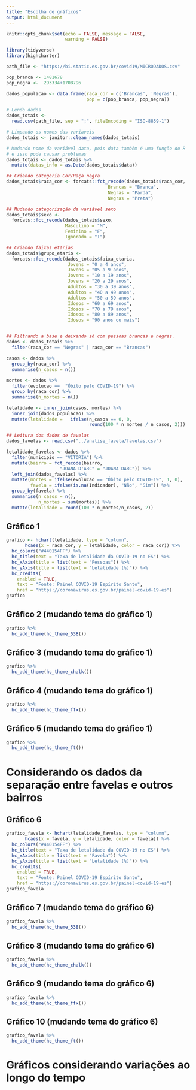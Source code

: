 ```yaml
---
title: "Escolha de gráficos"
output: html_document
---
```


```r
knitr::opts_chunk$set(echo = FALSE, message = FALSE, 
                      warning = FALSE)
```


```r
library(tidyverse)
library(highcharter)

path_file <- "https://bi.static.es.gov.br/covid19/MICRODADOS.csv"

pop_branca <- 1481678 
pop_negra <-  293334+1708796

dados_populacao <- data.frame(raca_cor = c('Brancas', 'Negras'), 
                              pop = c(pop_branca, pop_negra))

# Lendo dados
dados_totais <- 
  read.csv(path_file, sep = ";", fileEncoding = "ISO-8859-1")

# Limpando os nomes das variaveis
dados_totais <- janitor::clean_names(dados_totais)

# Mudando nome da variável data, pois data também é uma função do R 
# e isso pode causar problemas
dados_totais <- dados_totais %>% 
  mutate(datas_info = as.Date(dados_totais$data)) 

## Criando categoria Cor/Raça negra
dados_totais$raca_cor <- forcats::fct_recode(dados_totais$raca_cor, 
                                      Brancas = "Branca",         
                                      Negras = "Parda",
                                      Negras = "Preta")

## Mudando categorização da variável sexo
dados_totais$sexo <- 
  forcats::fct_recode(dados_totais$sexo,
                      Masculino = "M",
                      Feminino = "F",
                      Ignorado = "I")

## Criando faixas etárias
dados_totais$grupo_etario <-
  forcats::fct_recode(dados_totais$faixa_etaria,
                       Jovens = "0 a 4 anos",
                       Jovens = "05 a 9 anos",
                       Jovens = "10 a 19 anos",
                       Jovens = "20 a 29 anos",
                       Adultos = "30 a 39 anos",
                       Adultos = "40 a 49 anos",
                       Adultos = "50 a 59 anos",
                       Idosos = "60 a 69 anos",
                       Idosos = "70 a 79 anos",
                       Idosos = "80 a 89 anos",
                       Idosos = "90 anos ou mais")


## Filtrando a base e deixando só com pessoas brancas e negras.
dados <- dados_totais %>% 
  filter(raca_cor == "Negras" | raca_cor == "Brancas")
```

```r
casos <- dados %>%
  group_by(raca_cor) %>%
  summarise(n_casos = n()) 
  
mortes <- dados %>% 
  filter(evolucao ==  "Óbito pelo COVID-19") %>%
  group_by(raca_cor) %>%
  summarise(n_mortes = n()) 

letalidade <- inner_join(casos, mortes) %>%
  inner_join(dados_populacao) %>%
  mutate(letalidade =   ifelse(n_casos == 0, 0, 
                               round(100 * n_mortes / n_casos, 2)))
```

```r
## Leitura dos dados de favelas
dados_favelas <- read.csv("../analise_favela/favelas.csv")

letalidade_favelas <- dados %>%
  filter(municipio == "VITORIA") %>%
  mutate(bairro = fct_recode(bairro,
                    "JOANA D'ARC" = "JOANA DARC")) %>%
  left_join(dados_favelas) %>%
  mutate(mortes = ifelse(evolucao == "Óbito pelo COVID-19", 1, 0), 
         favela = ifelse(is.na(Indicador), "Não", "Sim")) %>%
  group_by(favela) %>%
  summarise(n_casos = n(), 
            n_mortes = sum(mortes)) %>%
  mutate(letalidade = round(100 * n_mortes/n_casos, 2))
```


## Gráfico 1

```r
grafico <- hchart(letalidade, type = "column", 
       hcaes(x = raca_cor, y = letalidade, color = raca_cor)) %>%
  hc_colors("#440154FF") %>%
  hc_title(text = "Taxa de letalidade da COVID-19 no ES") %>%
  hc_xAxis(title = list(text = "Pessoas")) %>%
  hc_yAxis(title = list(text = "Letalidade (%)")) %>%
  hc_credits(
    enabled = TRUE,
    text = "Fonte: Painel COVID-19 Espírito Santo",
    href = "https://coronavirus.es.gov.br/painel-covid-19-es")
grafico
```

## Gráfico 2 (mudando tema do gráfico 1)

```r
grafico %>% 
  hc_add_theme(hc_theme_538())
```

## Gráfico 3 (mudando tema do gráfico 1)

```r
grafico %>%
  hc_add_theme(hc_theme_chalk())
```


## Gráfico 4 (mudando tema do gráfico 1)

```r
grafico %>%
  hc_add_theme(hc_theme_ffx())
```

## Gráfico 5 (mudando tema do gráfico 1)

```r
grafico %>%
  hc_add_theme(hc_theme_ft())
```

# Considerando os dados da separação entre favelas e outros bairros

## Gráfico 6

```r
grafico_favela <- hchart(letalidade_favelas, type = "column", 
       hcaes(x = favela, y = letalidade, color = favela)) %>%
  hc_colors("#440154FF") %>%
  hc_title(text = "Taxa de letalidade da COVID-19 no ES") %>%
  hc_xAxis(title = list(text = "Favela")) %>%
  hc_yAxis(title = list(text = "Letalidade (%)")) %>%
  hc_credits(
    enabled = TRUE,
    text = "Fonte: Painel COVID-19 Espírito Santo",
    href = "https://coronavirus.es.gov.br/painel-covid-19-es")
grafico_favela
```

## Gráfico 7 (mudando tema do gráfico 6)

```r
grafico_favela %>% 
  hc_add_theme(hc_theme_538())
```

## Gráfico 8 (mudando tema do gráfico 6)

```r
grafico_favela %>%
  hc_add_theme(hc_theme_chalk())
```


## Gráfico 9 (mudando tema do gráfico 6)

```r
grafico_favela %>%
  hc_add_theme(hc_theme_ffx())
```

## Gráfico 10 (mudando tema do gráfico 6)

```r
grafico_favela %>%
  hc_add_theme(hc_theme_ft())
```


# Gráficos considerando variações ao longo do tempo

